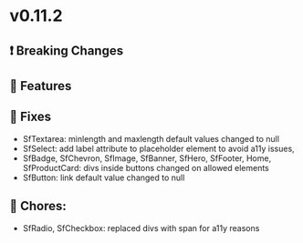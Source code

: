 
<Meta title="Releases/v0.11.x - Latest Minor/v0.11.2 - Latest/Change log" />

# v0.11.2

## ❗ Breaking Changes


## 🚀 Features


## 🐛 Fixes

- SfTextarea: minlength and maxlength default values changed to null 
- SfSelect: add label attribute to placeholder element to avoid a11y issues, 
- SfBadge, SfChevron, SfImage, SfBanner, SfHero, SfFooter, Home, SfProductCard: divs inside buttons changed on allowed elements
- SfButton: link default value changed to null

## 🧹 Chores:
- SfRadio, SfCheckbox: replaced divs with span for a11y reasons
